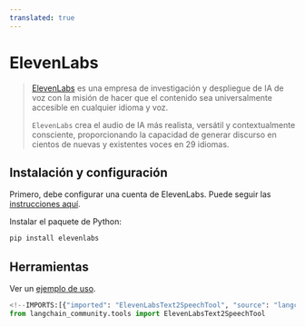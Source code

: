 ```yaml
---
translated: true
---
```


# ElevenLabs

>[ElevenLabs](https://elevenlabs.io/about) es una empresa de investigación y despliegue de IA de voz
> con la misión de hacer que el contenido sea universalmente accesible en cualquier idioma y voz.
>
>`ElevenLabs` crea el audio de IA más realista, versátil y contextualmente consciente,
> proporcionando la capacidad de generar discurso en cientos de
> nuevas y existentes voces en 29 idiomas.

## Instalación y configuración

Primero, debe configurar una cuenta de ElevenLabs. Puede seguir las
[instrucciones aquí](https://docs.elevenlabs.io/welcome/introduction).

Instalar el paquete de Python:

```bash
pip install elevenlabs
```

## Herramientas

Ver un [ejemplo de uso](/docs/integrations/tools/eleven_labs_tts).

```python
<!--IMPORTS:[{"imported": "ElevenLabsText2SpeechTool", "source": "langchain_community.tools", "docs": "https://api.python.langchain.com/en/latest/tools/langchain_community.tools.eleven_labs.text2speech.ElevenLabsText2SpeechTool.html", "title": "ElevenLabs"}]-->
from langchain_community.tools import ElevenLabsText2SpeechTool
```
